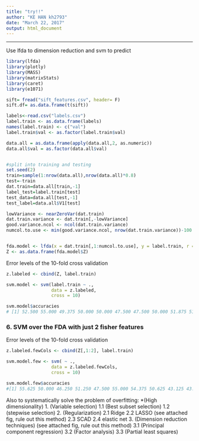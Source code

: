 ```yaml
---
title: "try!!"
author: "KE HAN kh2793"
date: "March 22, 2017"
output: html_document
---
```

----





Use lfda to dimension reduction and svm to predict

```r
library(lfda)
library(plotly)
library(MASS)
library(matrixStats)
library(caret)
library(e1071)

sift= fread("sift_features.csv", header= F)
sift.df= as.data.frame(t(sift))

labels<-read.csv("labels.csv")
label.train <- as.data.frame(labels)
names(label.train) <- c("val")
label.train$val <- as.factor(label.train$val)

data.all = as.data.frame(apply(data.all,2, as.numeric))
data.all$val = as.factor(data.all$val)


#split into training and testing
set.seed(2)
train=sample(1:nrow(data.all),nrow(data.all)*0.8)
test=-train
dat.train=data.all[train,-1]
label_test=label.train[test]
test_data=data.all[test,-1]
test_label=data.all$V1[test]
```

```r
lowVariance <- nearZeroVar(dat.train)
dat.train.variance <- dat.train[,-lowVariance]
good.variance.ncol <- ncol(dat.train.variance)
numcol.to.use <- min(good.variance.ncol, nrow(dat.train.variance))-100


fda.model <- lfda(x = dat.train[,1:numcol.to.use], y = label.train, r = numcol.to.use, metric="plain")
Z <- as.data.frame(fda.model$Z)

```

Error levels of the 10-fold cross validation
```r
z.labeled <- cbind(Z, label.train)

svm.model <- svm(label.train ~ ., 
                 data = z.labeled,
                 cross = 10)

svm.model$accuracies
# [1] 52.500 55.000 49.375 50.000 50.000 47.500 47.500 50.000 51.875 51.875
```

### 6. SVM over the FDA with just 2 fisher features 
Error levels of the 10-fold cross validation
```r
z.labeled.fewCols <- cbind(Z[,1:2], label.train)

svm.model.few <- svm( ~ ., 
                 data = z.labeled.fewCols,
                 cross = 10)

svm.model.few$accuracies
#[1] 55.625 50.000 46.250 51.250 47.500 55.000 54.375 50.625 43.125 43.750

```



Also to systematically solve the problem of overfitting:
*(High dimensionality)
1. (Variable selection)
  1.1 (Best subset selection)
  1.2 (stepwise selection)
2. (Regularization)
  2.1 Ridge
  2.2 LASSO (see attached fig, rule out this method)
  2.3 SCAD
  2.4 elastic net
3. (Dimension reduction techniques) (see attached fig, rule out this method)
  3.1 (Principal component regression) 
  3.2 (Factor analysis)
  3.3 (Partial least squares)

